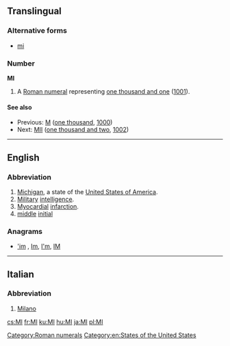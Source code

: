 {{also|Appendix:Variations of "mi"}}
==Translingual==

===Alternative forms===
* {{sense|roman numeral}} [[mi]]

===Number===
'''MI''' 

# A [[Roman numeral]] representing [[one thousand and one]] ([[1001]]).

====See also====
* Previous: [[M]] ([[one thousand]], [[1000]])
* Next: [[MII]] ([[one thousand and two]], [[1002]])

[[Category:Roman numerals]]

----

==English==

===Abbreviation===
{{head|en|abbreviation}}

# [[Michigan]], a state of the [[United States of America]].
# [[military|Military]] [[intelligence]].
# [[myocardial|Myocardial]] [[infarction]].
# [[middle]] [[initial]]

===Anagrams===
* [['im#English|'im]] , [[Im#English|Im]], [[I'm#English|I'm]], [[IM#English|IM]]

[[Category:en:States of the United States]]

----

==Italian==

===Abbreviation===
{{head|it|abbreviation}}

# [[Milano]]

[[cs:MI]]
[[fr:MI]]
[[ku:MI]]
[[hu:MI]]
[[ja:MI]]
[[pl:MI]]